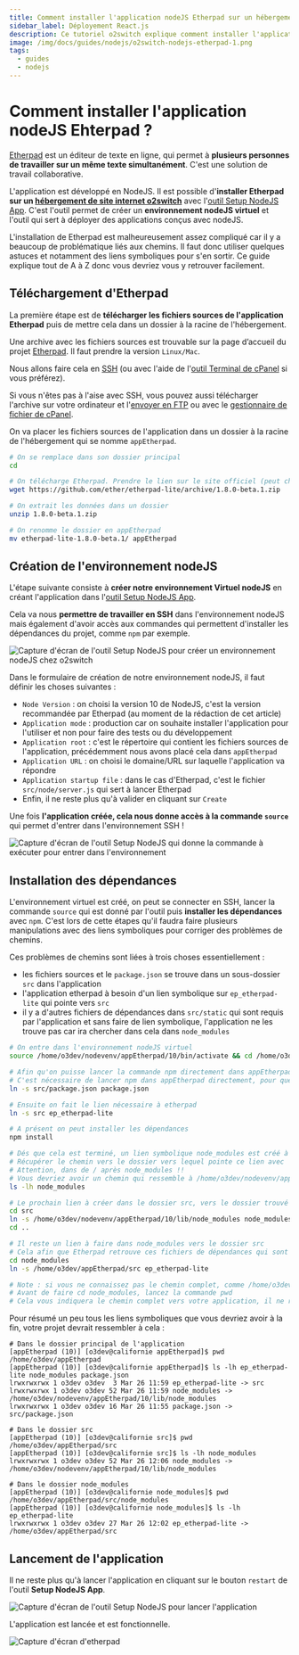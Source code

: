 ```yaml
---
title: Comment installer l'application nodeJS Etherpad sur un hébergement o2switch ?
sidebar_label: Déployement React.js
description: Ce tutoriel o2switch explique comment installer l'application Etherpad sur un hébergement o2switch avec l'outil setup nodejs app.
image: /img/docs/guides/nodejs/o2switch-nodejs-etherpad-1.png
tags:
  - guides
  - nodejs
---
```

# Comment installer l'application nodeJS Ehterpad ?


[Etherpad](https://etherpad.org/) est un éditeur de texte en ligne, qui permet à **plusieurs personnes de travailler sur
un même texte simultanément**. C'est une solution de travail collaborative.  

L'application est développé en NodeJS. Il est possible d'**installer Etherpad sur un
[hébergement de site internet o2switch](https://www.o2switch.fr/hebergement-illimite/)** avec
l'[outil Setup NodeJS App](/cpanel/logiciels/hebergement-nodejs-multi-version). C'est l'outil permet de créer un
**environnement nodeJS virtuel** et l'outil qui sert à déployer des applications conçus avec nodeJS. 

L'installation de Etherpad est malheureusement assez compliqué car il y a beaucoup de problématique liés aux chemins. Il
faut donc utiliser quelques astuces et notamment des liens symboliques pour s'en sortir. Ce guide explique tout de A à Z
donc vous devriez vous y retrouver facilement. 

## Téléchargement d'Etherpad

La première étape est de **télécharger les fichiers sources de l'application Etherpad** puis de mettre cela dans un
dossier à la racine de l'hébergement. 

Une archive avec les fichiers sources est trouvable sur la page d’accueil du projet [Etherpad](https://etherpad.org/).
Il faut prendre la version `Linux/Mac`. 

Nous allons faire cela en [SSH](/guides/webmastering/connexion-ssh) (ou avec l'aide de l'[outil Terminal de
cPanel](/cpanel/outils-avances/terminal-ssh-web) si vous préférez). 

Si vous n'êtes pas à l'aise avec SSH, vous pouvez aussi télécharger l'archive sur votre ordinateur et l'[envoyer en
FTP](/guides/configuration-logiciel/) ou avec le [gestionnaire de fichier de
cPanel](/cpanel/fichiers/gestionnaire-fichiers-web). 

On va placer les fichiers sources de l'application dans un dossier à la racine de l'hébergement qui se nomme
`appEtherpad`.

```bash title="Téléchargement d'Etherpad en SSH"
# On se remplace dans son dossier principal 
cd

# On télécharge Etherpad. Prendre le lien sur le site officiel (peut changer régulièrement)
wget https://github.com/ether/etherpad-lite/archive/1.8.0-beta.1.zip

# On extrait les données dans un dossier
unzip 1.8.0-beta.1.zip

# On renomme le dossier en appEtherpad
mv etherpad-lite-1.8.0-beta.1/ appEtherpad
```

## Création de l'environnement nodeJS

L'étape suivante consiste à **créer notre environnement Virtuel nodeJS** en créant l'application dans
l'[outil Setup NodeJS App](/cpanel/logiciels/hebergement-nodejs-multi-version).

Cela va nous **permettre de travailler en SSH** dans l'environnement nodeJS mais également d'avoir accès aux commandes
qui permettent d'installer les dépendances du projet, comme `npm` par exemple.

<Image
    src="/img/docs/guides/nodejs/o2switch-nodejs-etherpad-1.png"
    title="Création d'un environnement nodeJS chez o2switch"
    caption="Formulaire de création de l'environnement virtuel nodeJS pour installer Etherpad"
    alt="Capture d'écran de l'outil Setup NodeJS pour créer un environnement nodeJS chez o2switch"
/>

Dans le formulaire de création de notre environnement nodeJS, il faut définir les choses suivantes : 
  - `Node Version` : on choisi la version 10 de NodeJS, c'est la version recommandée par Etherpad (au moment de la
    rédaction de cet article)
  - `Application mode` : production car on souhaite installer l'application pour l'utiliser et non pour faire des tests
    ou du développement
  - `Application root` : c'est le répertoire qui contient les fichiers sources de l'application, précédemment nous avons
    placé cela dans `appEtherpad`
  - `Application URL` : on choisi le domaine/URL sur laquelle l'application va répondre 
  - `Application startup file` : dans le cas d'Etherpad, c'est le fichier `src/node/server.js` qui sert à lancer
    Etherpad
  - Enfin, il ne reste plus qu'à valider en cliquant sur `Create`

Une fois **l'application créée, cela nous donne accès à la commande `source`** qui permet d'entrer dans l'environnement
SSH !

<Image
    src="/img/docs/guides/nodejs/o2switch-nodejs-etherpad-ssh-2.png"
    title="Commande à lancer pour entrer dans l'environnement virtuel NodeJS"
    caption="La commande source permet d'entrer dans l'environnement nodeJS en SSH"
    alt="Capture d'écran de l'outil Setup NodeJS qui donne la commande à exécuter pour entrer dans l'environnement"
/>

## Installation des dépendances

L'environnement virtuel est créé, on peut se connecter en SSH, lancer la commande `source` qui est donné par l'outil
puis **installer les dépendances** avec `npm`. C'est lors de cette étapes qu'il faudra faire plusieurs manipulations
avec des liens symboliques pour corriger des problèmes de chemins. 

Ces problèmes de chemins sont liées à trois choses essentiellement : 
  * les fichiers sources et le `package.json` se trouve dans un sous-dossier `src` dans l'application
  * l'application etherpad à besoin d'un lien symbolique sur `ep_etherpad-lite` qui pointe vers `src`
  * il y a d'autres fichiers de dépendances dans `src/static` qui sont requis par l'application et sans faire de lien
    symbolique, l'application ne les trouve pas car ira chercher dans cela dans `node_modules`

```bash title="Installation des dépendances"
# On entre dans l'environnement nodeJS virtuel 
source /home/o3dev/nodevenv/appEtherpad/10/bin/activate && cd /home/o3dev/appEtherpad

# Afin qu'on puisse lancer la commande npm directement dans appEtherpad, on fait un lien symbolique vers le fichier de dépendance dans src 
# C'est nécessaire de lancer npm dans appEtherpad directement, pour que le dossier node_modules soit géré correctement (lien symbolique, spécificité de setup nodejs app)
ln -s src/package.json package.json

# Ensuite on fait le lien nécessaire à etherpad
ln -s src ep_etherpad-lite

# A présent on peut installer les dépendances 
npm install

# Dés que cela est terminé, un lien symbolique node_modules est créé à la racine du projet
# Récupérer le chemin vers le dossier vers lequel pointe ce lien avec 
# Attention, dans de / après node_modules !!
# Vous devriez avoir un chemin qui ressemble à /home/o3dev/nodevenv/appEtherpad/10/lib/node_modules
ls -lh node_modules 

# Le prochain lien à créer dans le dossier src, vers le dossier trouvé à l'étape précédente
cd src
ln -s /home/o3dev/nodevenv/appEtherpad/10/lib/node_modules node_modules
cd ..

# Il reste un lien à faire dans node_modules vers le dossier src 
# Cela afin que Etherpad retrouve ces fichiers de dépendances qui sont en dehors de node_modules
cd node_modules
ln -s /home/o3dev/appEtherpad/src ep_etherpad-lite

# Note : si vous ne connaissez pas le chemin complet, comme /home/o3dev/appEtherpad/src dans l'exemple
# Avant de faire cd node_modules, lancez la commande pwd
# Cela vous indiquera le chemin complet vers votre application, il ne reste plus qu'à ajouter /src à la fin de ce chemin
```

Pour résumé un peu tous les liens symboliques que vous devriez avoir à la fin, votre projet devrait ressembler à cela : 

```
# Dans le dossier principal de l'application
[appEtherpad (10)] [o3dev@californie appEtherpad]$ pwd
/home/o3dev/appEtherpad
[appEtherpad (10)] [o3dev@californie appEtherpad]$ ls -lh ep_etherpad-lite node_modules package.json
lrwxrwxrwx 1 o3dev o3dev  3 Mar 26 11:59 ep_etherpad-lite -> src
lrwxrwxrwx 1 o3dev o3dev 52 Mar 26 11:59 node_modules -> /home/o3dev/nodevenv/appEtherpad/10/lib/node_modules
lrwxrwxrwx 1 o3dev o3dev 16 Mar 26 11:55 package.json -> src/package.json

# Dans le dossier src
[appEtherpad (10)] [o3dev@californie src]$ pwd
/home/o3dev/appEtherpad/src
[appEtherpad (10)] [o3dev@californie src]$ ls -lh node_modules
lrwxrwxrwx 1 o3dev o3dev 52 Mar 26 12:06 node_modules -> /home/o3dev/nodevenv/appEtherpad/10/lib/node_modules

# Dans le dossier node_modules
[appEtherpad (10)] [o3dev@californie node_modules]$ pwd
/home/o3dev/appEtherpad/src/node_modules
[appEtherpad (10)] [o3dev@californie node_modules]$ ls -lh ep_etherpad-lite
lrwxrwxrwx 1 o3dev o3dev 27 Mar 26 12:02 ep_etherpad-lite -> /home/o3dev/appEtherpad/src
```

## Lancement de l'application

Il ne reste plus qu'à lancer l'application en cliquant sur le bouton `restart` de l'outil **Setup NodeJS App**. 

<Image
    src="/img/docs/guides/nodejs/o2switch-etherpad-nodejs-3.png"
    title="Lancement de l'application nodeJS Etherpad"
    caption="L'outil Setup NodeJS permet de lancer l'application"
    alt="Capture d'écran de l'outil Setup NodeJS pour lancer l'application"
/>

L'application est lancée et est fonctionnelle. 

<Image
    src="/img/docs/guides/nodejs/o2switch-etherpad-4.png"
    title="L'application Etherpad est bien fonctionnelle"
    caption="L'application etherpad est fonctionnelle"
    alt="Capture d'écran d'etherpad"
/>
